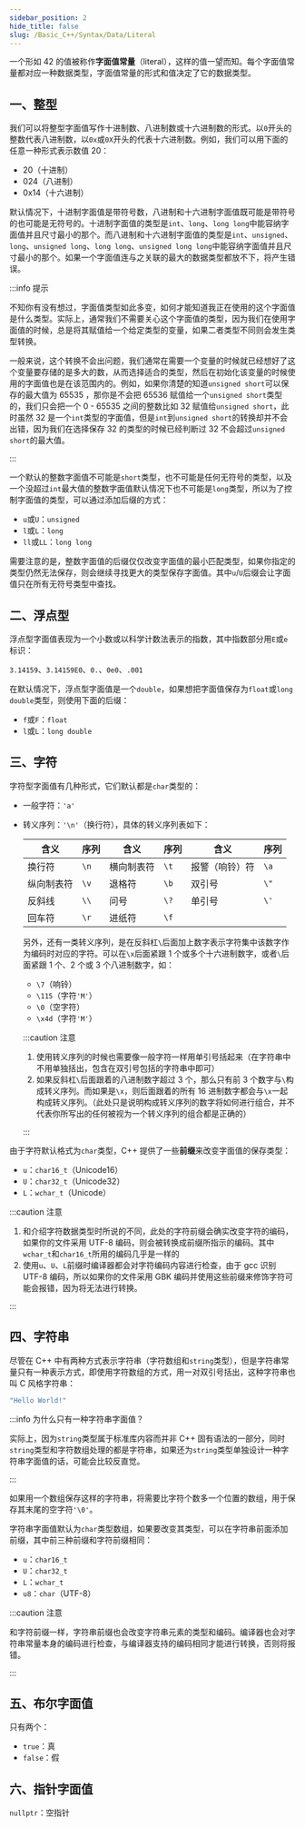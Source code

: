```yaml
---
sidebar_position: 2
hide_title: false
slug: /Basic_C++/Syntax/Data/Literal
---
```




一个形如 42 的值被称作**字面值常量**（literal），这样的值一望而知。每个字面值常量都对应一种数据类型，字面值常量的形式和值决定了它的数据类型。

## 一、整型

我们可以将整型字面值写作十进制数、八进制数或十六进制数的形式。以`0`开头的整数代表八进制数，以`0x`或`0X`开头的代表十六进制数。例如，我们可以用下面的任意一种形式表示数值 20：

- 20（十进制）
- 024（八进制）
- 0x14（十六进制）

默认情况下，十进制字面值是带符号数，八进制和十六进制字面值既可能是带符号的也可能是无符号的。十进制字面值的类型是`int`、`long`、`long long`中能容纳字面值并且尺寸最小的那个。而八进制和十六进制字面值的类型是`int`、`unsigned`、`long`、`unsigned long`、`long long`、`unsigned long long`中能容纳字面值并且尺寸最小的那个。如果一个字面值连与之关联的最大的数据类型都放不下，将产生错误。

:::info 提示

不知你有没有想过，字面值类型如此多变，如何才能知道我正在使用的这个字面值是什么类型。实际上，通常我们不需要关心这个字面值的类型，因为我们在使用字面值的时候，总是将其赋值给一个给定类型的变量，如果二者类型不同则会发生类型转换。

一般来说，这个转换不会出问题，我们通常在需要一个变量的时候就已经想好了这个变量要存储的是多大的数，从而选择适合的类型，然后在初始化该变量的时候使用的字面值也是在该范围内的。例如，如果你清楚的知道`unsigned short`可以保存的最大值为 65535 ，那你是不会把 65536 赋值给一个`unsigned short`类型的，我们只会把一个 0 - 65535 之间的整数比如 32 赋值给`unsigned short`，此时虽然 32 是一个`int`类型的字面值，但是`int`到`unsigned short`的转换却并不会出错，因为我们在选择保存 32 的类型的时候已经判断过 32 不会超过`unsigned short`的最大值。

:::

一个默认的整数字面值不可能是`short`类型，也不可能是任何无符号的类型，以及一个没超过`int`最大值的整数字面值默认情况下也不可能是`long`类型，所以为了控制字面值的类型，可以通过添加后缀的方式：

- `u`或`U`：`unsigned`
- `l`或`L`：`long`
- `ll`或`LL`：`long long`

需要注意的是，整数字面值的后缀仅仅改变字面值的最小匹配类型，如果你指定的类型仍然无法保存，则会继续寻找更大的类型保存字面值。其中`u`/`U`后缀会让字面值只在所有无符号类型中查找。



## 二、浮点型

浮点型字面值表现为一个小数或以科学计数法表示的指数，其中指数部分用`E`或`e`标识：

`3.14159`、`3.14159E0`、`0.`、`0e0`、`.001`

在默认情况下，浮点型字面值是一个`double`，如果想把字面值保存为`float`或`long double`类型，则使用下面的后缀：

- `f`或`F`：`float`
- `l`或`L`：`long double`



## 三、字符

字符型字面值有几种形式，它们默认都是`char`类型的：

- 一般字符：`'a'`

- 转义序列：`'\n'`（换行符），具体的转义序列表如下：

  | 含义       | 序列 | 含义       | 序列 | 含义           | 序列 |
  | ---------- | ---- | ---------- | ---- | -------------- | ---- |
  | 换行符     | `\n` | 横向制表符 | `\t` | 报警（响铃）符 | `\a` |
  | 纵向制表符 | `\v` | 退格符     | `\b` | 双引号         | `\"` |
  | 反斜线     | `\\` | 问号       | `\?` | 单引号         | `\'` |
  | 回车符     | `\r` | 进纸符     | `\f` |                |      |

  另外，还有一类转义序列，是在反斜杠`\`后面加上数字表示字符集中该数字作为编码时对应的字符。可以在`\x`后面紧跟 1 个或多个十六进制数字，或者`\`后面紧跟 1 个、2 个或 3 个八进制数字，如：

  - `\7`（响铃）
  - `\115`（字符`'M'`）
  - `\0`（空字符）
  - `\x4d`（字符`'M'`）

  :::caution 注意

  1. 使用转义序列的时候也需要像一般字符一样用单引号括起来（在字符串中不用单独括出，包含在双引号包括的字符串中即可）
  2. 如果反斜杠`\`后面跟着的八进制数字超过 3 个，那么只有前 3 个数字与`\`构成转义序列。而如果是`\x`，则后面跟着的所有 16 进制数字都会与`\x`一起构成转义序列。（此处只是说明构成转义序列的数字将如何进行组合，并不代表你所写出的任何被视为一个转义序列的组合都是正确的）

  :::

由于字符默认格式为`char`类型，C++ 提供了一些**前缀**来改变字面值的保存类型：

- `u`：`char16_t`（Unicode16）
- `U`：`char32_t`（Unicode32）
- `L`：`wchar_t`（Unicode）

:::caution 注意

1. 和介绍字符数据类型时所说的不同，此处的字符前缀会确实改变字符的编码，如果你的文件采用 UTF-8 编码，则会被转换成前缀所指示的编码。其中`wchar_t`和`char16_t`所用的编码几乎是一样的
2. 使用`u`、`U`、`L`前缀时编译器都会对字符编码内容进行检查，由于 gcc 识别 UTF-8 编码，所以如果你的文件采用 GBK 编码并使用这些前缀来修饰字符可能会报错，因为将无法进行转换。

:::



## 四、字符串

尽管在 C++ 中有两种方式表示字符串（字符数组和`string`类型），但是字符串常量只有一种表示方式，即使用字符数组的方式，用一对双引号括出，这种字符串也叫 C 风格字符串：

```c++
"Hello World!"
```

:::info 为什么只有一种字符串字面值？

实际上，因为`string`类型属于标准库内容而并非 C++ 固有语法的一部分，同时`string`类型和字符数组处理的都是字符串，如果还为`string`类型单独设计一种字符串字面值的话，可能会比较反直觉。

:::

如果用一个数组保存这样的字符串，将需要比字符个数多一个位置的数组，用于保存其末尾的空字符`'\0'`。

字符串字面值默认为`char`类型数组，如果要改变其类型，可以在字符串前面添加前缀，其中前三种前缀和字符前缀相同：

- `u`：`char16_t`
- `U`：`char32_t`
- `L`：`wchar_t`
- `u8`：`char`（UTF-8）

:::caution 注意

和字符前缀一样，字符串前缀也会改变字符串元素的类型和编码。编译器也会对字符串常量本身的编码进行检查，与编译器支持的编码相同才能进行转换，否则将报错。

:::



## 五、布尔字面值

只有两个：

- `true`：真
- `false`：假



## 六、指针字面值

`nullptr`：空指针
